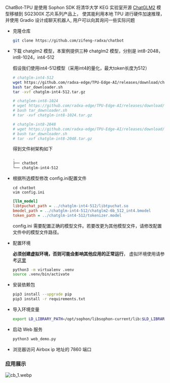 ChatBot-TPU 是使用 Sophon SDK 将清华大学 KEG 实验室开源 [ChatGLM2](https://github.com/THUDM/ChatGLM2-6B) 模型移植到 SG2300X 芯片系列产品上， 使其能利用本地 TPU 进行硬件加速推理，并使用 Gradio 设计成聊天机器人, 用户可以向其询问一些实际问题

- 克隆仓库

  ```bash
  git clone https://github.com/zifeng-radxa/chatbot
  ```

- 下载 chatglm2 模型，本案例提供三种 chatglm2 模型，分别是 int8-2048，int8-1024，int4-512

  假设我们使用int4-512模型（采用int4的量化，最大token长度为512）

  ```bash
  # chatglm-int4-512
  wget https://github.com/radxa-edge/TPU-Edge-AI/releases/download/chatglm-int4-512/tar_downloader.sh
  bash tar_downloader.sh
  tar -xvf chatglm-int4-512.tar.gz

  # chatglem-int8-1024
  # wget https://github.com/radxa-edge/TPU-Edge-AI/releases/download/chatglm-int8-1024/tar_downloader.sh
  # bash tar_downloader.sh
  # tar -xvf chatglm-int8-1024.tar.gz

  # chatglm-int8-2048
  # wget https://github.com/radxa-edge/TPU-Edge-AI/releases/download/chatglm-int8-2048/tar_downloader.sh
  # bash tar_downloader.sh
  # tar -xvf chatglm-int8-2048.tar.gz
  ```

  得到文件树架构如下

  ```bash
  .
  ├── chatbot
  └── chatglm-int4-512
  ```

- 根据所选模型修改 config.ini配置文件

  ```
  cd chatbot
  vim config.ini
  ```

  ```ini
  [llm_model]
  libtpuchat_path = ../chatglm-int4-512/libtpuchat.so
  bmodel_path = ../chatglm-int4-512/chatglm2-6b_512_int4.bmodel
  token_path = ../chatglm-int4-512/tokenizer.model
  ```

  config.ini 需要配置正确的模型文件。若要改更为其他模型文件，请修改配置文件中的模型文件路径。

- 配置环境

  **必须创建虚拟环境，否则可能会影响其他应用的正常运行**， 虚拟环境使用请参考[这里](../ai-tools/virtualenv_usage)

  ```bash
  python3 -m virtualenv .venv
  source .venv/bin/activate
  ```

- 安装依赖包

  ```bash
  pip3 install --upgrade pip
  pip3 install -r requirements.txt
  ```

- 导入环境变量

  ```bash
  export LD_LIBRARY_PATH=/opt/sophon/libsophon-current/lib:$LD_LIBRARY_PATH
  ```

- 启动 Web 服务

  ```bash
  python3 web_demo.py
  ```

- 浏览器访问 Airbox ip 地址的 7860 端口

### 应用展示

![cb_1.webp](/img/general-tutorial/tpu_ai/cb_1.webp)
